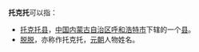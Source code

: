 '''托克托'''可以指：

* [[托克托县|托克托县]]，[[中国|中国]][[内蒙古自治区|内蒙古自治区]][[呼和浩特市|呼和浩特市]]下辖的一个[[县|县]]。
* [[脱脱_(消歧义)|脱脱]]，亦称作托克托，[[元朝|元朝]]人物姓名。
{{disambig|Cat=三字中國相關消歧義}}